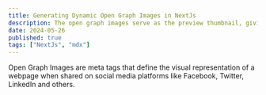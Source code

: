 ```yaml
---
title: Generating Dynamic Open Graph Images in NextJs
description: The open graph images serve as the preview thumbnail, giving Users a glimpse of the content before they decide to click on the link.
date: 2024-05-26
published: true
tags: ["NextJs", "mdx"]
---
```


Open Graph Images are meta tags that define the visual representation of a webpage when shared on social media platforms like Facebook, Twitter, LinkedIn and others.